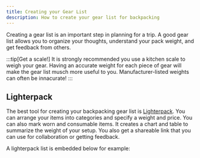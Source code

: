 ```yaml
---
title: Creating your Gear List
description: How to create your gear list for backpacking
---
```


Creating a gear list is an important step in planning for a trip.
A good gear list allows you to organize your thoughts, understand your pack weight, and get feedback from others.

:::tip[Get a scale!]
It is strongly recommended you use a kitchen scale to weigh your gear. Having an accurate weight for each piece of gear will make the gear list musch more useful to you. Manufacturer-listed weights can often be innacurate!
:::

## Lighterpack

The best tool for creating your backpacking gear list is [Lighterpack](https://lighterpack.com). You can arrange your items into categories and specify a weight and price.
You can also mark worn and consumable items. It creates a chart and table to summarize the weight of your setup. You also get a shareable link that you can use for collaboration or getting feedback.

A lighterpack list is embedded below for example:


<Lighterpack slug="sl6c8y" />
